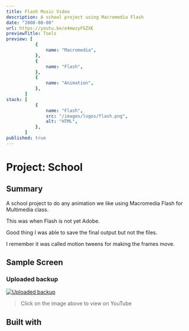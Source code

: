 ```yaml
---
title: Flash Music Video
description: A school project using Macromedia Flash
date: "2008-08-08"
url: https://youtu.be/e4mwzyFGZXE
previewTitle: Tools
preview: [
           {
               name: "Macromedia",
           },
           {
               name: "Flash",
           },
           {
               name: "Animation",
           },
       ]
stack: [
           {
               name: "Flash",
               src: "/images/logos/flash.png",
               alt: "HTML",
           },
       ]
published: true
---
```


# Project: School


## Summary

A school project to do any animation we like using Macromedia Flash for Multimedia class.

This was when Flash is not yet Adobe.

Good thing I was able to save the final output but not the files.

I remember it was called motion tweens for making the frames move.


## Sample Screen

### Uploaded backup

[![Uploaded backup](https://res.cloudinary.com/langitlupakintoncloud/image/upload/v1712068934/projects.jcos.io/jpive2qnfcsxdwovubti.png)](https://youtu.be/e4mwzyFGZXE "Macromedia Flash")

> Click on the image above to view on YouTube


## Built with

